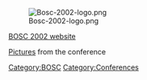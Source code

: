 [[Image:Bosc-2002-logo.png]]

[http://open-bio.org/bosc2002 BOSC 2002 website]

[http://gallery.open-bio.org/gallery/bosc2002 Pictures] from the conference

[[Category:BOSC]] [[Category:Conferences]]